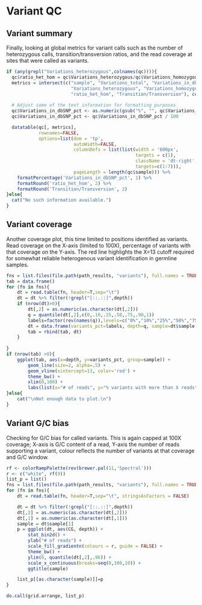 
# Variant QC

## Variant summary

Finally, looking at global metrics for variant calls such as the number of heterozygous calls, transition/transversion ratios, and the read coverage at sites that were called as variants. 

```r
if (any(grepl("Variations_heterozygous",colnames(qc)))){
  qc$ratio_het_hom = qc$Variations_heterozygous/qc$Variations_homozygous
  metrics = intersect(c("sample", "Variations_total", "Variations_in_dbSNP_pct",
                        "Variations_heterozygous", "Variations_homozygous", 
                        "ratio_het_hom", "Transition/Transversion"), colnames(qc))
  
  # Adjust some of the text information for formatting purposes
  qc$Variations_in_dbSNP_pct <- as.numeric(gsub("%", "", qc$Variations_in_dbSNP_pct))
  qc$Variations_in_dbSNP_pct <- qc$Variations_in_dbSNP_pct / 100

  datatable(qc[, metrics],
            rownames=FALSE,
            options=list(dom = 'tp',
                         autoWidth=FALSE,
                         columnDefs = list(list(width = '600px', 
                                                targets = c(1),
                                                className = 'dt-right',
                                                targets=c(1:7))),
                         pageLength = length(qc$sample))) %>%
    formatPercentage('Variations_in_dbSNP_pct', 1) %>%
    formatRound('ratio_het_hom', 2) %>%
    formatRound('Transition/Transversion', 2)
}else{
  cat("No such information available.")
}
```

## Variant coverage

Another coverage plot, this time limited to positions identified as variants. Read coverage on the X-axis (limited to 100X), percentage of variants with that coverage on the Y-axis. The red line highlights the X=13 cutoff required for somewhat reliable heterogenous variant identification in germline samples.

```r
fns = list.files(file.path(path_results, "variants"), full.names = TRUE, pattern = "gc-depth-parse.tsv")
tab = data.frame()
for (fn in fns){
    dt = read.table(fn, header=T,sep="\t")
    dt = dt %>% filter(!grepl("[::.::]",depth))
    if (nrow(dt)>0){
        dt[,2] = as.numeric(as.character(dt[,2]))
        q = quantile(dt[,2],c(0,.10,.25,.50,.75,.90,1))
        labels=factor(rev(names(q)),levels=c("0%","10%","25%","50%","75%","90%","100%"))
        dt = data.frame(variants_pct=labels, depth=q, sample=dt$sample[1])
        tab = rbind(tab, dt)    
    }
    
}
if (nrow(tab) >0){
    ggplot(tab, aes(x=depth, y=variants_pct, group=sample)) +
        geom_line(size=2, alpha=.5) +
        geom_vline(xintercept=13, color='red') +
        theme_bw() +
        xlim(0,100) +
        labs(list(x="# of reads", y="% variants with more than X reads", title="variants coverage"))
}else{
    cat("\nNot enough data to plot.\n")
}
```

## Variant G/C bias

Checking for G/C bias for called variants. This is again capped at 100X coverage; X-axis is G/C content of a read, Y-axis the number of reads supporting a variant, colour reflects the number of variants at that coverage and G/C window. 


```r
rf <- colorRampPalette(rev(brewer.pal(11,'Spectral')))
r <- c("white", rf(9))
list_p = list()
fns = list.files(file.path(path_results, "variants"), full.names = TRUE, pattern = "gc-depth-parse.tsv")
for (fn in fns){
    dt = read.table(fn, header=T,sep="\t", stringsAsFactors = FALSE)

    dt = dt %>% filter(!grepl("[::.::]",depth))
    dt[,2] = as.numeric(as.character(dt[,2]))
    dt[,1] = as.numeric(as.character(dt[,1]))
    sample = dt$sample[1]
    p = ggplot(dt, aes(CG, depth)) +
        stat_bin2d() +
        ylab("# of reads") +
        scale_fill_gradientn(colours = r, guide = FALSE) + 
        theme_bw() +
        ylim(0, quantile(dt[,2],.96)) +
        scale_x_continuous(breaks=seq(0,100,10)) +
        ggtitle(sample)

    list_p[[as.character(sample)]]=p
}

do.call(grid.arrange, list_p)
```
